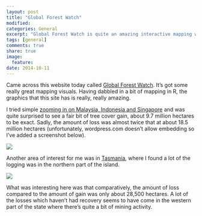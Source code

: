 ```yaml
---
layout: post
title: "Global Forest Watch"
modified:
categories: General
excerpt: "Global Forest Watch is quite an amazing interactive mapping website that monitors the state of forests worldwide."
tags: [general]
comments: true
share: true
image:
  feature:
date: 2014-10-11
---
```


Came across this website today called [Global Forest Watch](http://www.globalforestwatch.org/). 
It's got some really great mapping visuals. Having dabbled in a bit of 
mapping in R, the graphics that this site has is really, really amazing.


I tried simple [zooming in on Malaysia, Indonesia and Singapore](http://www.globalforestwatch.org/map/5/-0.73/114.10/ALL/grayscale/loss,forestgain?geojson=%257B%2522type%2522%253A%2522Polygon%2522%252C%2522coordinates%2522%253A%255B%255B%255B92.0215%252C9.0587%255D%252C%255B119.4434%252C8.0157%255D%252C%255B120.2783%252C3.5134%255D%252C%255B129.3311%252C3.5134%255D%252C%255B128.9795%252C-11.1784%255D%252C%255B109.1162%252C-11.7813%255D%252C%255B96.2402%252C-3.645%255D%252C%255B92.0215%252C9.0587%255D%255D%255D%257D&amp;begin=2001-01-01&amp;end=2012-12-01&amp;threshold=10#embed) and was quite surprised to see a fair bit of tree cover gain, 
about 9.7 million hectares to be exact. Sadly, the amount of loss was almost 
twice that at about 18.5 million hectares (unfortunately, wordpress.com doesn't 
allow embedding so I've added a screenshot below).

![](/images/2014-10-11-global-forest-watch/globalForestWatch_malaysia.jpg)

Another area of interest for me was in [Tasmania](http://www.globalforestwatch.org/map/7/-42.07/146.32/ALL/grayscale/loss,forestgain?geojson=%257B%2522type%2522%253A%2522Polygon%2522%252C%2522coordinates%2522%253A%255B%255B%255B143.9209%252C-40.38%255D%252C%255B149.6777%252C-40.3465%255D%252C%255B147.9199%252C-44.2767%255D%252C%255B145.3711%252C-43.8662%255D%252C%255B143.9209%252C-40.38%255D%255D%255D%257D&amp;begin=2001-01-01&amp;end=2012-12-01&amp;threshold=10#embed), where I found a lot of the logging was in the northern 
part of the island.

![](/images/2014-10-11-global-forest-watch/globalForestWatch_tasmania.jpg)

What was interesting here was that comparatively, the amount of loss compared to 
the amount of gain was only about 28,500 hectares. A lot of the losses which 
haven't had recovery seems to have come in the western part of the state where 
there's quite a bit of mining activity.
